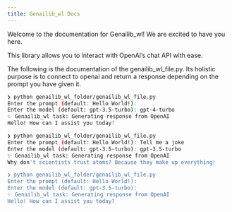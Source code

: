 ```yaml
---
title: Genailib_wl Docs
---
```


Welcome to the documentation for Genailib_wl! We are excited to have you here.

This library allows you to interact with OpenAI's chat API with ease.

The following is the documentation of the genailib_wl_file.py. Its holistic purpose is to connect to openai and
return a response depending on the prompt you have given it.

```bash
❯ python genailib_wl_folder/genailib_wl_file.py
Enter the prompt (default: Hello World!):
Enter the model (default: gpt-3.5-turbo): gpt-4-turbo
✨ Genailib_wl task: Generating response from OpenAI
Hello! How can I assist you today?

❯ python genailib_wl_folder/genailib_wl_file.py
Enter the prompt (default: Hello World!): Tell me a joke
Enter the model (default: gpt-3.5-turbo): gpt-3.5-turbo
✨ Genailib_wl task: Generating response from OpenAI
Why don't scientists trust atoms? Because they make up everything!

❯ python genailib_wl_folder/genailib_wl_file.py
Enter the prompt (default: Hello World!):
Enter the model (default: gpt-3.5-turbo):
✨ Genailib_wl task: Generating response from OpenAI
Hello! How can I assist you today?
```
